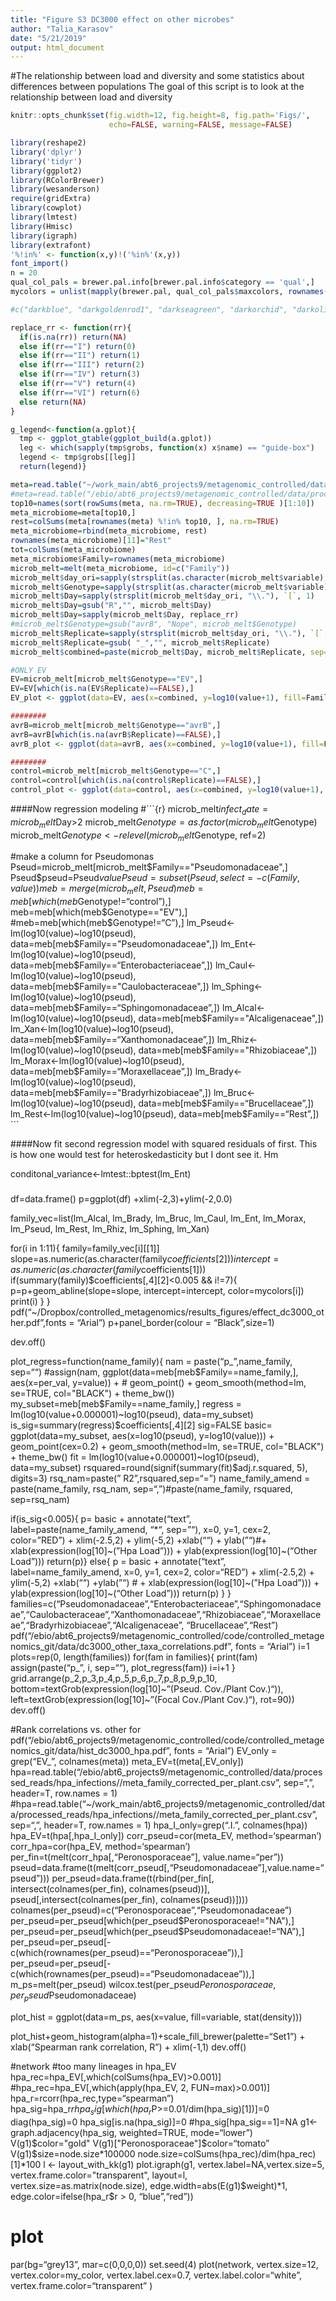 ```yaml
---
title: "Figure S3 DC3000 effect on other microbes"
author: "Talia_Karasov"
date: "5/21/2019"
output: html_document
---
```

  
  #The relationship between load and diversity and some statistics about differences between populations
  The goal of this script is to look at the relationship between load and diversity

```r
knitr::opts_chunk$set(fig.width=12, fig.height=8, fig.path='Figs/',
                      echo=FALSE, warning=FALSE, message=FALSE)
```

```r
library(reshape2)
library('dplyr')
library('tidyr')
library(ggplot2)
library(RColorBrewer)
library(wesanderson)
require(gridExtra)
library(cowplot)
library(lmtest)
library(Hmisc)
library(igraph)
library(extrafont)
'%!in%' <- function(x,y)!('%in%'(x,y))
font_import()
n = 20
qual_col_pals = brewer.pal.info[brewer.pal.info$category == 'qual',]
mycolors = unlist(mapply(brewer.pal, qual_col_pals$maxcolors, rownames(qual_col_pals)))

#c("darkblue", "darkgoldenrod1", "darkseagreen", "darkorchid", "darkolivegreen1", "lightskyblue", "firebrick", "khaki2", "brown1", "darkorange1", "cyan1", "royalblue4", "darksalmon", "darkblue","royalblue4", "dodgerblue3", "steelblue1", "lightskyblue", "darkseagreen", "darkgoldenrod1", "darkseagreen", "darkorchid", "darkolivegreen1", "brown1", "darkorange1", "cyan1", "darkgrey")

replace_rr <- function(rr){
  if(is.na(rr)) return(NA)
  else if(rr=="I") return(0)
  else if(rr=="II") return(1)
  else if(rr=="III") return(2)
  else if(rr=="IV") return(3)
  else if(rr=="V") return(4)
  else if(rr=="VI") return(6)
  else return(NA)
}

g_legend<-function(a.gplot){
  tmp <- ggplot_gtable(ggplot_build(a.gplot))
  leg <- which(sapply(tmp$grobs, function(x) x$name) == "guide-box")
  legend <- tmp$grobs[[leg]]
  return(legend)}

```



```r
meta=read.table("~/work_main/abt6_projects9/metagenomic_controlled/data/processed_reads/dc3000_infections/meta_family_corrected_per_plant.csv", sep=",", header=T, row.names = 1)
#meta=read.table("/ebio/abt6_projects9/metagenomic_controlled/data/processed_reads/dc3000_infections/meta_family_corrected_per_plant.csv", sep=",", header=T, row.names = 1)
top10=names(sort(rowSums(meta, na.rm=TRUE), decreasing=TRUE )[1:10])
meta_microbiome=meta[top10,]
rest=colSums(meta[rownames(meta) %!in% top10, ], na.rm=TRUE)
meta_microbiome=rbind(meta_microbiome, rest)
rownames(meta_microbiome)[11]="Rest"
tot=colSums(meta_microbiome)
meta_microbiome$Family=rownames(meta_microbiome)
microb_melt=melt(meta_microbiome, id=c("Family"))
microb_melt$day_ori=sapply(strsplit(as.character(microb_melt$variable), "_"), `[`, 2)
microb_melt$Genotype=sapply(strsplit(as.character(microb_melt$variable), "_"), `[`,1)
microb_melt$Day=sapply(strsplit(microb_melt$day_ori, "\\."), `[`, 1)
microb_melt$Day=gsub("R","", microb_melt$Day)
microb_melt$Day=sapply(microb_melt$Day, replace_rr)
#microb_melt$Genotype=gsub("avrB", "Nope", microb_melt$Genotype)
microb_melt$Replicate=sapply(strsplit(microb_melt$day_ori, "\\."), `[`, 2)
microb_melt$Replicate=gsub( "_","", microb_melt$Replicate)
microb_melt$combined=paste(microb_melt$Day, microb_melt$Replicate, sep="_")

#ONLY EV
EV=microb_melt[microb_melt$Genotype=="EV",]
EV=EV[which(is.na(EV$Replicate)==FALSE),]
EV_plot <- ggplot(data=EV, aes(x=combined, y=log10(value+1), fill=Family))

########
avrB=microb_melt[microb_melt$Genotype=="avrB",]
avrB=avrB[which(is.na(avrB$Replicate)==FALSE),]
avrB_plot <- ggplot(data=avrB, aes(x=combined, y=log10(value+1), fill=Family))

########
control=microb_melt[microb_melt$Genotype=="C",]
control=control[which(is.na(control$Replicate)==FALSE),]
control_plot <- ggplot(data=control, aes(x=combined, y=log10(value+1), fill=Family))
```



####Now regression modeling
#```{r}
microb_melt$infect_date=microb_melt$Day>2
microb_melt$Genotype=as.factor(microb_melt$Genotype)
microb_melt$Genotype<-relevel(microb_melt$Genotype, ref=2)

#make a column for Pseudomonas
Pseud=microb_melt[microb_melt$Family=="Pseudomonadaceae",]
Pseud$pseud=Pseud$value
Pseud=subset(Pseud, select=-c(Family, value))
meb=merge(microb_melt, Pseud)
meb=meb[which(meb$Genotype!="control"),]
meb=meb[which(meb$Genotype=="EV"),]
#meb=meb[which(meb$Genotype!="C"),]
lm_Pseud<-lm(log10(value)~log10(pseud), data=meb[meb$Family=="Pseudomonadaceae",])
lm_Ent<-lm(log10(value)~log10(pseud), data=meb[meb$Family=="Enterobacteriaceae",])
lm_Caul<-lm(log10(value)~log10(pseud), data=meb[meb$Family=="Caulobacteraceae",])
lm_Sphing<-lm(log10(value)~log10(pseud), data=meb[meb$Family=="Sphingomonadaceae",])
lm_Alcal<-lm(log10(value)~log10(pseud), data=meb[meb$Family=="Alcaligenaceae",])
lm_Xan<-lm(log10(value)~log10(pseud), data=meb[meb$Family=="Xanthomonadaceae",])
lm_Rhiz<-lm(log10(value)~log10(pseud), data=meb[meb$Family=="Rhizobiaceae",])
lm_Morax<-lm(log10(value)~log10(pseud), data=meb[meb$Family=="Moraxellaceae",])
lm_Brady<-lm(log10(value)~log10(pseud), data=meb[meb$Family=="Bradyrhizobiaceae",])
lm_Bruc<-lm(log10(value)~log10(pseud), data=meb[meb$Family=="Brucellaceae",])
lm_Rest<-lm(log10(value)~log10(pseud), data=meb[meb$Family=="Rest",])
```

####Now fit second regression model with squared residuals of first. This is how one would test for heteroskedasticity but I dont see it. Hm

conditonal_variance<-lmtest::bptest(lm_Ent)


###
df=data.frame()
p=ggplot(df) +xlim(-2,3)+ylim(-2,0.0)

family_vec=list(lm_Alcal, lm_Brady, lm_Bruc, lm_Caul, lm_Ent, lm_Morax, lm_Pseud, lm_Rest, lm_Rhiz, lm_Sphing, lm_Xan)

for(i in 1:11){
  family=family_vec[i][[1]]
  slope=as.numeric(as.character(family$coefficients[2]))
  intercept=as.numeric(as.character(family$coefficients[1]))
  if(summary(family)$coefficients[,4][2]<0.005 && i!=7){
    p=p+geom_abline(slope=slope, intercept=intercept, color=mycolors[i]) 
    print(i)
  }
  }
pdf("~/Dropbox/controlled_metagenomics/results_figures/effect_dc3000_other.pdf",fonts = "Arial")
p+panel_border(colour = "Black",size=1)

dev.off()


plot_regress=function(name_family){
  nam = paste("p_",name_family, sep="")
  #assign(nam, ggplot(data=meb[meb$Family==name_family,], aes(x=per_val, y=value)) +
  #         geom_point() + geom_smooth(method=lm, se=TRUE, col="BLACK") + theme_bw())
  my_subset=meb[meb$Family==name_family,]
  regress = lm(log10(value+0.000001)~log10(pseud), data=my_subset)
  is_sig=summary(regress)$coefficients[,4][2]
  sig=FALSE
  basic= ggplot(data=my_subset, aes(x=log10(pseud), y=log10(value))) +
    geom_point(cex=0.2) + geom_smooth(method=lm, se=TRUE, col="BLACK") + theme_bw()
  fit = lm(log10(value+0.000001)~log10(pseud), data=my_subset)
  rsquared=round(signif(summary(fit)$adj.r.squared, 5), digits=3)
  rsq_nam=paste(" R2",rsquared,sep="=")
  name_family_amend = paste(name_family, rsq_nam, sep=",")#paste(name_family, rsquared, sep=rsq_nam)
  
  if(is_sig<0.005){
    p= basic + annotate("text", label=paste(name_family_amend, "*", sep=""), x=0, y=1, cex=2, color="RED") +
      xlim(-2.5,2) + ylim(-5,2) +xlab("") + ylab("")#+ xlab(expression(log[10]~("Hpa Load"))) + ylab(expression(log[10]~("Other Load")))
    return(p)}
  else{
    p = basic + annotate("text", label=name_family_amend, x=0, y=1, cex=2, color="RED") +
      xlim(-2.5,2) + ylim(-5,2) +xlab("") +ylab("") # + xlab(expression(log[10]~("Hpa Load"))) + ylab(expression(log[10]~("Other Load"))) 
    return(p)
  }
}
families=c("Pseudomonadaceae","Enterobacteriaceae","Sphingomonadaceae","Caulobacteraceae","Xanthomonadaceae","Rhizobiaceae","Moraxellaceae","Bradyrhizobiaceae","Alcaligenaceae", "Brucellaceae","Rest")
pdf("/ebio/abt6_projects9/metagenomic_controlled/code/controlled_metagenomics_git/data/dc3000_other_taxa_correlations.pdf", fonts = "Arial")
i=1
plots=rep(0, length(families))
for(fam in families){
  print(fam)
  assign(paste("p_", i, sep=""), plot_regress(fam))
  i=i+1
}
grid.arrange(p_2,p_3,p_4,p_5,p_6,p_7,p_8,p_9,p_10, bottom=textGrob(expression(log[10]~"(Pseud. Cov./Plant Cov.)")), left=textGrob(expression(log[10]~"(Focal Cov./Plant Cov.)"), rot=90))
dev.off()

#Rank correlations vs. other for 
pdf("/ebio/abt6_projects9/metagenomic_controlled/code/controlled_metagenomics_git/data/hist_dc3000_hpa.pdf", fonts = "Arial")
EV_only = grep("EV_", colnames(meta))
meta_EV=t(meta[,EV_only])
hpa=read.table("/ebio/abt6_projects9/metagenomic_controlled/data/processed_reads/hpa_infections//meta_family_corrected_per_plant.csv", sep=",", header=T, row.names = 1)
#hpa=read.table("~/work_main/abt6_projects9/metagenomic_controlled/data/processed_reads/hpa_infections//meta_family_corrected_per_plant.csv", sep=",", header=T, row.names = 1)
hpa_I_only=grep(".I.", colnames(hpa))
hpa_EV=t(hpa[,hpa_I_only])
corr_pseud=cor(meta_EV, method='spearman')
corr_hpa=cor(hpa_EV, method='spearman')
per_fin=t(melt(corr_hpa[,"Peronosporaceae"], value.name="per"))
pseud=data.frame(t(melt(corr_pseud[,"Pseudomonadaceae"],value.name="pseud")))
per_pseud=data.frame(t(rbind(per_fin[, intersect(colnames(per_fin), colnames(pseud))], pseud[,intersect(colnames(per_fin), colnames(pseud))])))
colnames(per_pseud)=c("Peronosporaceae","Pseudomonadaceae")
per_pseud=per_pseud[which(per_pseud$Peronosporaceae!="NA"),]
per_pseud=per_pseud[which(per_pseud$Pseudomonadaceae!="NA"),]
per_pseud=per_pseud[-c(which(rownames(per_pseud)=="Peronosporaceae")),]
per_pseud=per_pseud[-c(which(rownames(per_pseud)=="Pseudomonadaceae")),]
m_ps=melt(per_pseud)
wilcox.test(per_pseud$Peronosporaceae, per_pseud$Pseudomonadaceae)

plot_hist = ggplot(data=m_ps, aes(x=value, fill=variable, stat(density)))

plot_hist+geom_histogram(alpha=1)+scale_fill_brewer(palette="Set1") + xlab("Spearman rank correlation, R") + xlim(-1,1)
dev.off()


#network
#too many lineages in hpa_EV
hpa_rec=hpa_EV[,which(colSums(hpa_EV)>0.001)]
#hpa_rec=hpa_EV[,which(apply(hpa_EV, 2, FUN=max)>0.001)]
hpa_r=rcorr(hpa_rec,type="spearman")
hpa_sig=hpa_r$r
hpa_sig[which(hpa_r$P>=0.01/dim(hpa_sig)[1])]=0
diag(hpa_sig)=0
hpa_sig[is.na(hpa_sig)]=0
#hpa_sig[hpa_sig==1]=NA
g1<-graph.adjacency(hpa_sig, weighted=TRUE, mode="lower")
V(g1)$color="gold"
V(g1)["Peronosporaceae"]$color="tomato"
V(g1)$size=node.size*100000
node.size=colSums(hpa_rec)/dim(hpa_rec)[1]*100
l <- layout_with_kk(g1)
plot.igraph(g1, vertex.label=NA,vertex.size=5, vertex.frame.color="transparent", layout=l, vertex.size=as.matrix(node.size),
            edge.width=abs(E(g1)$weight)*1, edge.color=ifelse(hpa_r$r > 0, "blue","red"))


# plot
par(bg="grey13", mar=c(0,0,0,0))
set.seed(4)
plot(network, 
     vertex.size=12,
     vertex.color=my_color, 
     vertex.label.cex=0.7,
     vertex.label.color="white",
     vertex.frame.color="transparent"
)
